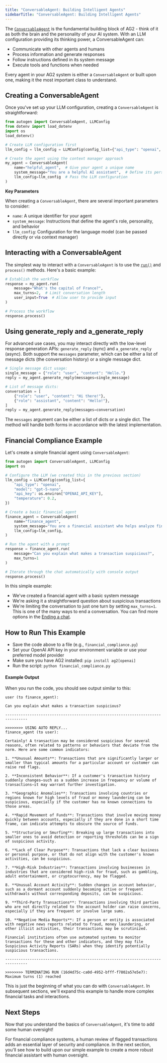 ```yaml
---
title: "ConversableAgent: Building Intelligent Agents"
sidebarTitle: "ConversableAgent: Building Intelligent Agents"
---
```


The [`ConversableAgent`](/docs/api-reference/autogen/ConversableAgent) is the fundamental building block of AG2 - think of it as both the brain and the personality of your AI system. With an LLM configuration providing its thinking power, a ConversableAgent can:

- Communicate with other agents and humans
- Process information and generate responses
- Follow instructions defined in its system message
- Execute tools and functions when needed

Every agent in your AG2 system is either a `ConversableAgent` or built upon one, making it the most important class to understand.

## Creating a ConversableAgent

Once you've set up your LLM configuration, creating a `ConversableAgent` is straightforward:

```python hl_lines="7-11"
from autogen import ConversableAgent, LLMConfig
from dotenv import load_dotenv
import os
load_dotenv()

# Create LLM configuration first
llm_config = llm_config = LLMConfig(config_list={"api_type": "openai", "model": "gpt-5-nano","api_key":os.getenv("OPENAI_API_KEY")})

# Create the agent using the context manager approach
my_agent = ConversableAgent(
    name="helpful_agent",  # Give your agent a unique name
    system_message="You are a helpful AI assistant",  # Define its personality and purpose
    llm_config=llm_config  # Pass the LLM configuration
)
```

**Key Parameters**

When creating a `ConversableAgent`, there are several important parameters to consider:

- `name`: A unique identifier for your agent
- `system_message`: Instructions that define the agent's role, personality, and behavior
- `llm_config`: Configuration for the language model (can be passed directly or via context manager)

## Interacting with a ConversableAgent

The simplest way to interact with a `ConversableAgent` is to use the [`run()`](/docs/api-reference/autogen/ConversableAgent#run) and `process()` methods. Here's a basic example:

```python hl_lines="2-6 9"
# Establish the workflow
response = my_agent.run(
    message="What's the capital of France?",
    max_turns=2,  # Limit conversation length
    user_input=True  # Allow user to provide input
)

# Process the workflow
response.process()
```


<RunMethodHelpMsg/>

## Using generate_reply and a_generate_reply

For advanced use cases, you may interact directly with the low-level response generation APIs: `generate_reply` (sync) and `a_generate_reply` (async). Both support the `messages` parameter, which can be either a list of message dicts (the conversation history) or a single message dict.

```python
# Single message dict usage:
single_message = {"role": "user", "content": "Hello."}
reply = my_agent.generate_reply(messages=single_message)

# List of message dicts:
conversation = [
    {"role": "user", "content": "Hi there!"},
    {"role": "assistant", "content": "Hello!"},
]
reply = my_agent.generate_reply(messages=conversation)
```

The `messages` argument can be either a list of dicts or a single dict. The method will handle both forms in accordance with the latest implementation.

## Financial Compliance Example

Let's create a simple financial agent using `ConversableAgent`:

```python
from autogen import ConversableAgent, LLMConfig
import os

# Configure the LLM (we created this in the previous section)
llm_config = LLMConfig(config_list={
    "api_type": "openai",
    "model": "gpt-5-nano",
    "api_key": os.environ["OPENAI_API_KEY"],
    "temperature": 0.2,
})

# Create a basic financial agent
finance_agent = ConversableAgent(
    name="finance_agent",
    system_message="You are a financial assistant who helps analyze financial data and transactions.",
    llm_config=llm_config,
)

# Run the agent with a prompt
response = finance_agent.run(
    message="Can you explain what makes a transaction suspicious?",
    max_turns=1
)

# Iterate through the chat automatically with console output
response.process()
```

In this simple example:

- We've created a financial agent with a basic system message
- We're asking it a straightforward question about suspicious transactions
- We're limiting the conversation to just one turn by setting `max_turns=1`. This is one of the many ways to end a conversation. You can find more options in the [Ending a chat](/docs/user-guide/advanced-concepts/orchestration/ending-a-chat/).

## How to Run This Example

- Save the code above to a file (e.g., `financial_compliance.py`)
- Set your OpenAI API key in your environment variable or use your preferred model provider
- Make sure you have AG2 installed: `pip install ag2[openai]`
- Run the script: `python financial_compliance.py`

#### Example Output

When you run the code, you should see output similar to this:

```console
user (to finance_agent):

Can you explain what makes a transaction suspicious?

--------------------------------------------------------------------------------

>>>>>>>> USING AUTO REPLY...
finance_agent (to user):

Certainly! A transaction may be considered suspicious for several reasons, often related to patterns or behaviors that deviate from the norm. Here are some common indicators:

1. **Unusual Amounts**: Transactions that are significantly larger or smaller than typical amounts for a particular account or customer can raise red flags.

2. **Inconsistent Behavior**: If a customer's transaction history suddenly changes—such as a sudden increase in frequency or volume of transactions—it may warrant further investigation.

3. **Geographic Anomalies**: Transactions involving countries or regions known for high levels of fraud or money laundering can be suspicious, especially if the customer has no known connections to those areas.

4. **Rapid Movement of Funds**: Transactions that involve moving money quickly between accounts, especially if they are done in a short time frame, can indicate attempts to obscure the source of funds.

5. **Structuring or Smurfing**: Breaking up large transactions into smaller ones to avoid detection or reporting thresholds can be a sign of suspicious activity.

6. **Lack of Clear Purpose**: Transactions that lack a clear business or personal purpose, or that do not align with the customer's known activities, can be suspicious.

7. **High-Risk Industries**: Transactions involving businesses in industries that are considered high-risk for fraud, such as gambling, adult entertainment, or cryptocurrency, may be flagged.

8. **Unusual Account Activity**: Sudden changes in account behavior, such as a dormant account suddenly becoming active or frequent withdrawals without corresponding deposits, can be suspicious.

9. **Third-Party Transactions**: Transactions involving third parties who are not directly related to the account holder can raise concerns, especially if they are frequent or involve large sums.

10. **Negative Media Reports**: If a person or entity is associated with negative news reports related to fraud, money laundering, or other illicit activities, their transactions may be scrutinized.

Financial institutions often use automated systems to monitor transactions for these and other indicators, and they may file Suspicious Activity Reports (SARs) when they identify potentially suspicious transactions.

--------------------------------------------------------------------------------

>>>>>>>> TERMINATING RUN (16d4d75c-ca0d-4952-bfff-f7802a57e5e7): Maximum turns (1) reached
```

This is just the beginning of what you can do with `ConversableAgent`. In subsequent sections, we'll expand this example to handle more complex financial tasks and interactions.

## Next Steps
Now that you understand the basics of `ConversableAgent`, it's time to add some human oversight!

For financial compliance systems, a human review of flagged transactions adds an essential layer of security and compliance. In the next section, you'll see how to build upon our simple example to create a more robust financial assistant with human oversight.
